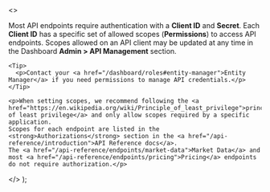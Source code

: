   <>
    <p>Most API endpoints require authentication with a <strong>Client ID</strong> and <strong>Secret</strong>.
    Each <strong>Client ID</strong> has a specific set of allowed scopes (<strong>Permissions</strong>) to access API endpoints.
    Scopes allowed on an API client may be updated at any time in the Dashboard <strong>Admin &gt; API Management</strong> section.</p>

    <Tip>
      <p>Contact your <a href="/dashboard/roles#entity-manager">Entity Manager</a> if you need permissions to manage API credentials.</p>
    </Tip>

    <p>When setting scopes, we recommend following the <a href="https://en.wikipedia.org/wiki/Principle_of_least_privilege">principle of least privilege</a> and only allow scopes required by a specific application.
    Scopes for each endpoint are listed in the <strong>Authorizations</strong> section in the <a href="/api-reference/introduction">API Reference docs</a>.
    The <a href="/api-reference/endpoints/market-data">Market Data</a> and most <a href="/api-reference/endpoints/pricing">Pricing</a> endpoints do not require authorization.</p>
  </>
);
